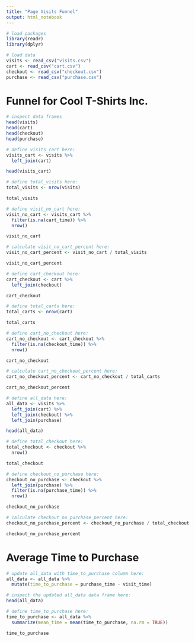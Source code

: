 ```yaml
---
title: "Page Visits Funnel"
output: html_notebook
---
```


```r
# load packages
library(readr)
library(dplyr)
```

```r
# load data
visits <- read_csv("visits.csv")
cart <- read_csv("cart.csv")
checkout <- read_csv("checkout.csv")
purchase <- read_csv("purchase.csv")
```

# Funnel for Cool T-Shirts Inc.

```r
# inspect data frames
head(visits)
head(cart)
head(checkout)
head(purchase)
```

```r
# define visits_cart here:
visits_cart <- visits %>%
  left_join(cart)

head(visits_cart)
```

```r
# define total_visits here:
total_visits <- nrow(visits)

total_visits
```

```r
# define visit_no_cart here:
visit_no_cart <- visits_cart %>%
  filter(is.na(cart_time)) %>%
  nrow()

visit_no_cart
```

```r
# calculate visit_no_cart_percent here:
visit_no_cart_percent <- visit_no_cart / total_visits

visit_no_cart_percent
```

```r
# define cart_checkout here:
cart_checkout <- cart %>%
  left_join(checkout)

cart_checkout
```

```r
# define total_carts here:
total_carts <- nrow(cart)

total_carts
```

```r
# define cart_no_checkout here:
cart_no_checkout <- cart_checkout %>%
  filter(is.na(checkout_time)) %>%
  nrow()

cart_no_checkout
```

```r
# calculate cart_no_checkout_percent here:
cart_no_checkout_percent <- cart_no_checkout / total_carts

cart_no_checkout_percent
```

```r
# define all_data here:
all_data <- visits %>%
  left_join(cart) %>%
  left_join(checkout) %>%
  left_join(purchase)

head(all_data)
```

```r
# define total_checkout here:
total_checkout <- checkout %>%
  nrow()

total_checkout
```

```r
# define checkout_no_purchase here:
checkout_no_purchase <- checkout %>%
  left_join(purchase) %>%
  filter(is.na(purchase_time)) %>%
  nrow()

checkout_no_purchase
```

```r
# calculate checkout_no_purchase_percent here:
checkout_no_purchase_percent <- checkout_no_purchase / total_checkout

checkout_no_purchase_percent
```

# Average Time to Purchase

```r
# update all_data with time_to_purchase column here:
all_data <- all_data %>%
  mutate(time_to_purchase = purchase_time - visit_time)
```

```r
# inspect the updated all_data data frame here:
head(all_data)
```

```r
# define time_to_purchase here:
time_to_purchase <- all_data %>%
  summarize(mean_time = mean(time_to_purchase, na.rm = TRUE))

time_to_purchase
```

